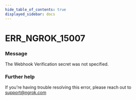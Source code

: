 ```yaml
---
hide_table_of_contents: true
displayed_sidebar: docs
---
```



# ERR_NGROK_15007

### Message

The Webhook Verification secret was not specified.

<ErrorDetails error="err_ngrok_15007" />

### Further help

If you're having trouble resolving this error, please reach out to [support@ngrok.com](mailto:support@ngrok.com?subject=Help%20with%20ERR_NGROK_15007)
